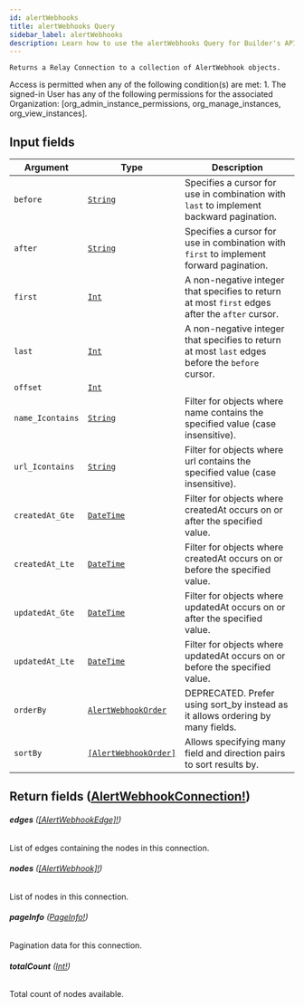```yaml
---
id: alertWebhooks
title: alertWebhooks Query
sidebar_label: alertWebhooks
description: Learn how to use the alertWebhooks Query for Builder's API.
---
```


    Returns a Relay Connection to a collection of AlertWebhook objects.

Access is permitted when any of the following condition(s) are met: 1. The signed-in User has any of the following permissions for the associated Organization: [org_admin_instance_permissions, org_manage_instances, org_view_instances].

## Input fields

| Argument         | Type                                                                   | Description                                                                                      |
| ---------------- | ---------------------------------------------------------------------- | ------------------------------------------------------------------------------------------------ |
| `before`         | [`String`](/composer/builder/api/schema/scalar/String.mdx)                               | Specifies a cursor for use in combination with `last` to implement backward pagination.          |
| `after`          | [`String`](/composer/builder/api/schema/scalar/String.mdx)                               | Specifies a cursor for use in combination with `first` to implement forward pagination.          |
| `first`          | [`Int`](/composer/builder/api/schema/scalar/Int.mdx)                                     | A non-negative integer that specifies to return at most `first` edges after the `after` cursor.  |
| `last`           | [`Int`](/composer/builder/api/schema/scalar/Int.mdx)                                     | A non-negative integer that specifies to return at most `last` edges before the `before` cursor. |
| `offset`         | [`Int`](/composer/builder/api/schema/scalar/Int.mdx)                                     |                                                                                                  |
| `name_Icontains` | [`String`](/composer/builder/api/schema/scalar/String.mdx)                               | Filter for objects where name contains the specified value (case insensitive).                   |
| `url_Icontains`  | [`String`](/composer/builder/api/schema/scalar/String.mdx)                               | Filter for objects where url contains the specified value (case insensitive).                    |
| `createdAt_Gte`  | [`DateTime`](/composer/builder/api/schema/scalar/DateTime.mdx)                           | Filter for objects where createdAt occurs on or after the specified value.                       |
| `createdAt_Lte`  | [`DateTime`](/composer/builder/api/schema/scalar/DateTime.mdx)                           | Filter for objects where createdAt occurs on or before the specified value.                      |
| `updatedAt_Gte`  | [`DateTime`](/composer/builder/api/schema/scalar/DateTime.mdx)                           | Filter for objects where updatedAt occurs on or after the specified value.                       |
| `updatedAt_Lte`  | [`DateTime`](/composer/builder/api/schema/scalar/DateTime.mdx)                           | Filter for objects where updatedAt occurs on or before the specified value.                      |
| `orderBy`        | [`AlertWebhookOrder`](/composer/builder/api/schema/input_object/AlertWebhookOrder.mdx)   | DEPRECATED. Prefer using sort_by instead as it allows ordering by many fields.                   |
| `sortBy`         | [`[AlertWebhookOrder]`](/composer/builder/api/schema/input_object/AlertWebhookOrder.mdx) | Allows specifying many field and direction pairs to sort results by.                             |

## Return fields ([AlertWebhookConnection!](/composer/builder/api/schema/object/AlertWebhookConnection.mdx))

###### <b>edges</b> ([[AlertWebhookEdge]!](/composer/builder/api/schema/object/AlertWebhookEdge.mdx))

List of edges containing the nodes in this connection.

###### <b>nodes</b> ([[AlertWebhook]!](/composer/builder/api/schema/object/AlertWebhook.mdx))

List of nodes in this connection.

###### <b>pageInfo</b> ([PageInfo!](/composer/builder/api/schema/object/PageInfo.mdx))

Pagination data for this connection.

###### <b>totalCount</b> ([Int!](/composer/builder/api/schema/scalar/Int.mdx))

Total count of nodes available.
